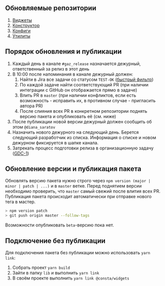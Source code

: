 
<Meta title="Документация/Обновление версии и публикация пакета" />

## Обновляемые репозитории
1. [Виджеты](https://github.com/gazprom-neft/consta-widgets)
2. [Конструктор](https://github.com/CSSSR/gpn-dashboard-constructor)
3. [Конфиги](https://github.com/gazprom-neft/consta-widgets-configs)
4. [Утилиты](https://github.com/gazprom-neft/consta-widgets-utils)

## Порядок обновления и публикации
1. Каждый день в канале `#gaz_release` назначается дежурный, ответственный за релиз в этот день
2. В 10:00 после напоминания в канале дежурный должен:
    1. Найти в Jira все задачи со статусом `TEST-OK` ([быстрый фильтр](https://jira.csssr.io/secure/RapidBoard.jspa?rapidView=65&quickFilter=1130))
    2. По каждой задаче найти соответствующий PR (при наличии интеграции с GitHub он отображается прямо в задаче)
    3. Влить PR в `master` (при наличии конфликтов, если есть возможность - исправить их, в противном случае - пригласить автора PR)
    4. После слияния всех PR в конкретном репозитории поднять версию пакета и опубликовать её (см. ниже)
3. После публикации новой версии дежурный должен сообщить об этом `@diana_saratov`
4. Назначить нового дежурного на следующий день. Берется следующий разработчик из списка.
Информация о списке и новом дежурном фиксируется в шапке канала.
5. Затрекать процесс подготовки релиза в организационную задачу ([GDC-1](https://jira.csssr.io/browse/GDC-1))

## Обновление версии и публикация пакета

Обновлять версию пакета нужно строго через `npm version (major | minor | patch | ...)` и в `master` ветке. Перед поднятием версии необходимо проверить, что `master` самый свежий после влития всех PR. Публикация пакета происходит автоматически при отправке нового тега в мастер.

```sh
> npm version patch
> git push origin master --follow-tags
```

Возможности опубликовать `beta`-версию пока нет.

## Подключение без публикации

Для подключения пакета без публикации можно использовать `yarn link`:
1. Собрать проект `yarn build`
2. Зайти в папку `lib` и выполнить `yarn link`
3. В своём проекте выполнить `yarn link @consta/widgets`
